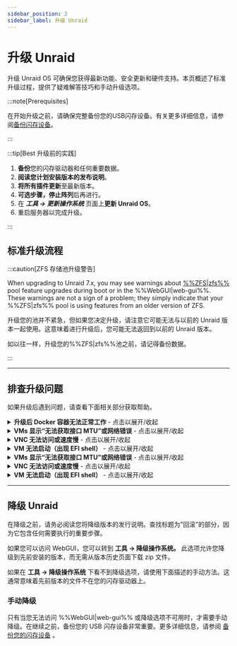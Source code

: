 ```yaml
---
sidebar_position: 2
sidebar_label: 升级 Unraid
---
```



# 升级 Unraid

升级 Unraid OS 可确保您获得最新功能、安全更新和硬件支持。本页概述了标准升级过程，提供了疑难解答技巧和手动升级选项。

:::note\[Prerequisites]

在开始升级之前，请确保完整备份您的USB闪存设备。有关更多详细信息，请参阅[备份闪存设备](../maintain-and-update/changing-the-flash-device.mdx#backing-up-your-flash-device)。

:::

:::tip[Best 升级前的实践]

1. **备份**您的闪存驱动器和任何重要数据。
2. **阅读您计划安装版本的发布说明**。
3. **将所有插件更新**至最新版本。
4. **可选步骤，停止阵列**后再进行。
5. 在 ***工具 → 更新操作系统*** 页面上**更新 Unraid OS**。
6. 重启服务器以完成升级。

:::

## 标准升级流程

<Tabs>
  <TabItem value="modern-7x" label="Unraid 7.x及更高版本" default>
    <UpgradeModern />
  </TabItem>

  <TabItem value="legacy-611-612" label="Unraid 6.11到6.12">
    <UpgradeLegacy611612 />
  </TabItem>
</Tabs>

:::caution[ZFS 存储池升级警告]

When upgrading to Unraid 7.x, you may see warnings about [%%ZFS|zfs%%](../../advanced-configurations/optimize-storage/zfs-storage.mdx) pool feature upgrades during boot or in the %%WebGUI|web-gui%%. These warnings are not a sign of a problem; they simply indicate that your %%ZFS|zfs%% pool is using features from an older version of ZFS.

升级您的池并不紧急，但如果您决定升级，请注意它可能无法与以前的 Unraid 版本一起使用。这意味着进行升级后，您可能无法返回到以前的 Unraid 版本。

如以往一样，升级您的%%ZFS|zfs%%池之前，请记得备份数据。

:::

---

## 排查升级问题

如果升级后遇到问题，请查看下面相关部分获取帮助。

<details>
  <summary><strong>升级后 Docker 容器无法正常工作</strong> - 点击以展开/收起</summary>

  如果您遇到类似 "layers from manifest don't match image configuration" 的错误，您可能需要重新构建您的 Docker 镜像文件。以下是方法：
</details>

<details>
  <summary><strong>VMs 显示“无法获取接口 MTU”或网络错误</strong> - 点击以展开/收起</summary>

  If you have %%OVMF|ovmf%%-based %%VMs|vm%% created in older Unraid versions, you might encounter an EFI shell. You can boot the %%VM|vm%% by entering the following commands:

  1. 键入 `fs0:`。
  2. 然后键入 `cd efi/boot`。
  3. 最后，键入 `bootx64.efi`。
  4. 导航到 **应用** 标签页，选择 **先前的应用**，勾选要重新安装的应用并点击 **安装 xx 应用**。
</details>

<details>
  <summary><strong>VNC 无法访问或速度慢</strong> - 点击以展开/收起</summary>

  为了解决此问题，在 %%WebGUI|web-gui%% 中编辑 %%VM|vm%%，然后在不进行任何修改的情况下点击 **Apply**。此操作将更新机器类型为最新支持版本。

  1. 前往 **VMs** 标签页并编辑每个 %%VM%%（确保启用 **高级视图**）。
  2. 将网络桥接设置为 `br0` 并点击 **应用**。
  3. 前往 ***设置 → VM 管理器***（在 **高级视图** 中）并将默认桥接设置为 `br0`。
</details>

<details>
  <summary><strong>VM 无法启动（出现 EFI shell）</strong> - 点击以展开/收起</summary>

  If you have %%OVMF|ovmf%%-based %%VMs|vm%% created in older Unraid versions, you might encounter an EFI shell. You can boot the %%VM|vm%% by entering the following commands:

  1. 在 **VMs** 标签页编辑 %%VM%%（选择 **高级视图**）。
  2. 将 **VNC 视频驱动程序** 设置为 **QXL**（推荐）。如果 QXL 不成功，可以尝试 **Cirrus** 或 **vmvga**。
  3. 点击 **应用** 以保存更改。
</details>

<details>
  <summary><strong>VMs 显示“无法获取接口 MTU”或网络错误</strong> - 点击以展开/收起</summary>

  If you have %%OVMF|ovmf%%-based %%VMs|vm%% created in older Unraid versions, you might encounter an EFI shell. You can boot the %%VM|vm%% by entering the following commands:

  1. 键入 `fs0:`。
  2. 然后键入 `cd efi/boot`。
  3. 最后，键入 `bootx64.efi`。

  如果 `fs0:` 不起作用，您可以尝试 `fs1:`。如果问题仍然存在，请访问 [Unraid 论坛](https://forums.unraid.net/) 寻求帮助。
</details>

<details>
  <summary><strong>VNC 无法访问或速度慢</strong> - 点击以展开/收起</summary>

  为了解决此问题，在 %%WebGUI|web-gui%% 中编辑 %%VM|vm%%，然后在不进行任何修改的情况下点击 **Apply**。此操作将更新机器类型为最新支持版本。
</details>

<details>
  <summary><strong>VM 无法启动（出现 EFI shell）</strong> - 点击以展开/收起</summary>

  If you have %%OVMF|ovmf%%-based %%VMs|vm%% created in older Unraid versions, you might encounter an EFI shell. You can boot the %%VM|vm%% by entering the following commands:
</details>

---

## 降级 Unraid

在降级之前，请务必阅读您将降级版本的发行说明。查找标题为"回滚"的部分，因为它包含任何需要执行的重要步骤。

如果您可以访问 WebGUI，您可以转到 **工具 → 降级操作系统。** 此选项允许您降级到先前安装的版本，而无需从版本历史页面下载 zip 文件。

如果在 **工具 → 降级操作系统** 下看不到降级选项，请使用下面描述的手动方法。这通常意味着先前版本的文件不在您的闪存驱动器上。

### 手动降级

只有当您无法访问 %%WebGUI|web-gui%% 或降级选项不可用时，才需要手动降级。在继续之前，备份您的 USB 闪存设备非常重要。更多详细信息，请参阅 [备份您的闪存设备](../maintain-and-update/changing-the-flash-device.mdx#backing-up-your-flash-device) 。

<Tabs>
  <TabItem value="最简单的方法" label="最简单的方法">
    <ManualDowngradeSimplest />
  </TabItem>

  <TabItem value="命令行方法" label="命令行方法">
    <ManualDowngradeCommandLine />
  </TabItem>
</Tabs>
